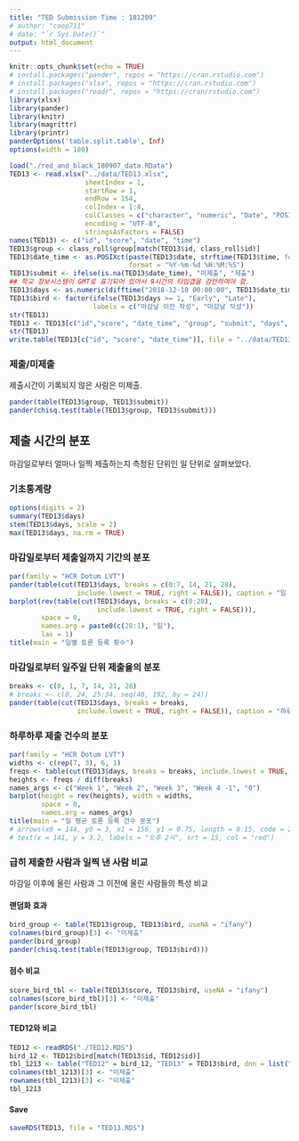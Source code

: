 ```yaml
---
title: "TED Submission Time : 181209"
# author: "coop711"
# date: "`r Sys.Date()`"
output: html_document
---
```


```r
knitr::opts_chunk$set(echo = TRUE)
# install.packages("pander", repos = "https://cran.rstudio.com")
# install.packages("xlsx", repos = "https://cran.rstudio.com")
# install.packages("readr", repos = "https://cran/rstudio.com")
library(xlsx)
library(pander)
library(knitr)
library(magrittr)
library(printr)
panderOptions('table.split.table', Inf)
options(width = 180)
```

<!--
### Data
-->

```r
load("./red_and_black_180907_data.RData")
TED13 <- read.xlsx("../data/TED13.xlsx", 
                   sheetIndex = 1, 
                   startRow = 1, 
                   endRow = 154, 
                   colIndex = 1:4,
                   colClasses = c("character", "numeric", "Date", "POSIXct"),
                   encoding = "UTF-8",
                   stringsAsFactors = FALSE)
names(TED13) <- c("id", "score", "date", "time")
TED13$group <- class_roll$group[match(TED13$id, class_roll$id)]
TED13$date_time <- as.POSIXct(paste(TED13$date, strftime(TED13$time, format = "%H:%M:%S", tz = "GMT")), 
                              format = "%Y-%m-%d %H:%M:%S")
TED13$submit <- ifelse(is.na(TED13$date_time), "미제출", "제출")
## 학교 정보시스템이 GMT로 표기되어 있어서 9시간의 타임갭을 감안하여야 함.
TED13$days <- as.numeric(difftime("2018-12-10 00:00:00", TED13$date_time, units = 'days'))
TED13$bird <- factor(ifelse(TED13$days >= 1, "Early", "Late"), 
                     labels = c("마감날 이전 작성", "마감날 작성"))
str(TED13)
TED13 <- TED13[c("id","score", "date_time", "group", "submit", "days", "bird")]
str(TED13)
write.table(TED13[c("id", "score", "date_time")], file = "../data/TED13.txt", row.names = FALSE)
```


### 제출/미제출

제출시간이 기록되지 않은 사람은 미제출.

```r
pander(table(TED13$group, TED13$submit))
pander(chisq.test(table(TED13$group, TED13$submit)))
```

## 제출 시간의 분포

마감일로부터 얼마나 일찍 제출하는지 측정된 단위인 일 단위로 살펴보았다. 

### 기초통계량

```r
options(digits = 2)
summary(TED13$days)
stem(TED13$days, scale = 2)
max(TED13$days, na.rm = TRUE)
```

### 마감일로부터 제출일까지 기간의 분포

```r
par(family = "HCR Dotum LVT")
pander(table(cut(TED13$days, breaks = c(0:7, 14, 21, 28), 
                 include.lowest = TRUE, right = FALSE)), caption = "일 단위")
barplot(rev(table(cut(TED13$days, breaks = c(0:28), 
                      include.lowest = TRUE, right = FALSE))), 
        space = 0,
        names.arg = paste0(c(28:1), "일"),
        las = 1)
title(main = "일별 토론 등록 횟수")
```

### 마감일로부터 일주일 단위 제출율의 분포

```r
breaks <- c(0, 1, 7, 14, 21, 28)
# breaks <- c(0, 24, 25:34, seq(48, 192, by = 24))
pander(table(cut(TED13$days, breaks = breaks, 
                 include.lowest = TRUE, right = FALSE)), caption = "하루 단위")
```

### 하루하루 제출 건수의 분포

```r
par(family = "HCR Dotum LVT")
widths <- c(rep(7, 3), 6, 1)
freqs <- table(cut(TED13$days, breaks = breaks, include.lowest = TRUE, right = FALSE))
heights <- freqs / diff(breaks)
names_args <- c("Week 1", "Week 2", "Week 3", "Week 4 -1", "0")
barplot(height = rev(heights), width = widths, 
        space = 0,
        names.arg = names_args)
title(main = "일 평균 토론 등록 건수 분포")
# arrows(x0 = 144, y0 = 3, x1 = 156, y1 = 0.75, length = 0.15, code = 2, col = "red", lwd = 1.5)
# text(x = 141, y = 3.2, labels = "오후 2시", srt = 15, col = "red")
```

### 급히 제출한 사람과 일찍 낸 사람 비교

마감일 이후에 올린 사람과 그 이전에 올린 사람들의 특성 비교

#### 랜덤화 효과

```r
bird_group <- table(TED13$group, TED13$bird, useNA = "ifany")
colnames(bird_group)[3] <- "미제출"
pander(bird_group)
pander(chisq.test(table(TED13$group, TED13$bird)))
```

#### 점수 비교

```r
score_bird_tbl <- table(TED13$score, TED13$bird, useNA = "ifany")
colnames(score_bird_tbl)[3] <- "미제출"
pander(score_bird_tbl)
```

#### TED12와 비교

```r
TED12 <- readRDS("./TED12.RDS")
bird_12 <- TED12$bird[match(TED13$id, TED12$id)]
tbl_1213 <- table("TED12" = bird_12, "TED13" = TED13$bird, dnn = list("TED12", "TED13"), useNA = "ifany")
colnames(tbl_1213)[3] <- "미제출"
rownames(tbl_1213)[3] <- "미제출"
tbl_1213
```

#### Save

```r
saveRDS(TED13, file = "TED13.RDS")
```

